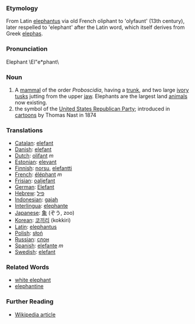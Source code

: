 ===Etymology===
From Latin [[elephantus]] via old French oliphant to 'olyfaunt' (13th century), later respelled to 'elephant' after the Latin word, which itself derives from Greek [[elephas]].
===Pronunciation===
Elephant \El"e*phant\
===Noun===
#A [[mammal]] of the order ''Proboscidia'', having a [[trunk]], and two large [[ivory]] [[tusks]] jutting from the upper [[jaw]].  Elephants are the largest land [[animal]]s now existing.
# the symbol of the [[United States Republican Party]]; introduced in [[cartoon]]s by Thomas Nast in 1874

===Translations===
*[[Catalan]]: [[elefant]]
*[[Danish]]: [[elefant]]
*[[Dutch]]: [[olifant]] ''m''
*[[Estonian]]: [[elevant]]
*[[Finnish]]: [[norsu]], [[elefantti]]
*[[French]]: [[éléphant]] ''m''
*[[Frisian]]: [[oaljefant]]
*[[German]]: [[Elefant]]
*[[Hebrew]]: [[פיל]]
*[[Indonesian]]: [[gajah]]
*[[Interlingua]]: [[elephante]]
*[[Japanese]]: [[象]] (ぞう, zoo)
*[[Korean]]: [[코끼리]] (kokkiri)
*[[Latin]]: [[elephantus]]
*[[Polish]]: [[słoń]] 
*[[Russian]]: [[слон]]
*[[Spanish]]: [[elefante]] ''m''
*[[Swedish]]: [[elefant]]

===Related Words===
*[[white elephant]]
*[[elephantine]]

===Further Reading===
*[[en:elephant|Wikipedia article]]